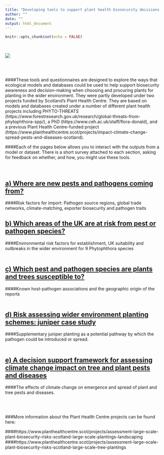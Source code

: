 ```yaml
---
title: "Developing tools to support plant health biosecurity decisions in Scotland"
author: ""
date: ""
output: html_document
---
```


```r
knitr::opts_chunk$set(echo = FALSE)

```

<br>

![](PHC_logo.png)


<br>
<br>

####These tools and questionnaires are designed to explore the ways that ecological models and databases could be used to help support biosecurity awareness and decision-making when choosing and procuring plants for planting in the wider environment. They were partly developed under two projects funded by Scotland's Plant Health Centre. They are based on models and databases created under a number of different plant health projects including PHYTO-THREATS (https://www.forestresearch.gov.uk/research/global-threats-from-phytophthora-spp/), a PhD (https://www.ceh.ac.uk/staff/flora-donald), and a previous Plant Health Centre-funded project (https://www.planthealthcentre.scot/projects/impact-climate-change-spread-pests-and-diseases-scotland).  


####Each of the pages below allows you to interact with the outputs from a model or dataset. There is a short survey attached to each section, asking for feedback on whether, and how, you might use these tools.  
<br>
<br>

## [a) Where are new pests and pathogens coming from?](<trade_flows.html>) 
####Risk factors for import: Pathogen source regions, global trade networks, climate-matching, exporter biosecurity and pathogen traits
<br>  

## [b) Which areas of the UK are at risk from pest or pathogen species?](<ramorum_niche.html>)
####Environmental risk factors for establishment, UK suitability and outbreaks in the wider environment for 9 Phytophthora species  
<br> 

## [c) Which pest and pathogen species are plants and trees susceptible to?](<Phytophthora_hosts.html>) 
####Known host-pathogen associations and the geographic origin of the reports  
<br>  

## [d) Risk assessing wider environment planting schemes: juniper case study](<National_maps_for_PHCworks.html>)  
####Supplementary juniper planting as a potential pathway by which the pathogen could be introduced or spread.   
<br>  

## [e) A decision support framework for assessing climate change impact on tree and plant pests and diseases](<climate_modelling_cost_benefit.html>)
####The effects of climate change on emergence and spread of plant and tree pests and diseases. 

<br>
<br>

###More information about the Plant Health Centre projects can be found here:

####https://www.planthealthcentre.scot/projects/assessment-large-scale-plant-biosecurity-risks-scotland-large-scale-plantings-landscaping
####https://www.planthealthcentre.scot/projects/assessment-large-scale-plant-biosecurity-risks-scotland-large-scale-tree-plantings
  

